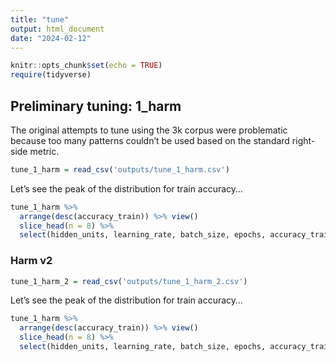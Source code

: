 ```yaml
---
title: "tune"
output: html_document
date: "2024-02-12"
---
```


```r
knitr::opts_chunk$set(echo = TRUE)
require(tidyverse)
```

## Preliminary tuning: 1_harm
The original attempts to tune using the 3k corpus were problematic because too many patterns couldn't be used based on the standard right-side metric.

```r
tune_1_harm = read_csv('outputs/tune_1_harm.csv')
```

Let's see the peak of the distribution for train accuracy...

```r
tune_1_harm %>% 
  arrange(desc(accuracy_train)) %>% view()
  slice_head(n = 8) %>% 
  select(hidden_units, learning_rate, batch_size, epochs, accuracy_train, accuracy_test, time)

```

### Harm v2

```r
tune_1_harm_2 = read_csv('outputs/tune_1_harm_2.csv')
```

Let's see the peak of the distribution for train accuracy...

```r
tune_1_harm %>% 
  arrange(desc(accuracy_train)) %>% view()
  slice_head(n = 8) %>% 
  select(hidden_units, learning_rate, batch_size, epochs, accuracy_train, accuracy_test, time)

```
